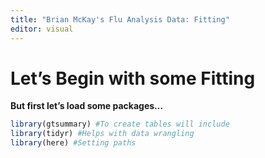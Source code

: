 ```yaml
---
title: "Brian McKay's Flu Analysis Data: Fitting"
editor: visual
---
```


# **Let's Begin with some Fitting**

**But first let's load some packages...**

```r
library(gtsummary) #To create tables will include
library(tidyr) #Helps with data wrangling
library(here) #Setting paths
```


